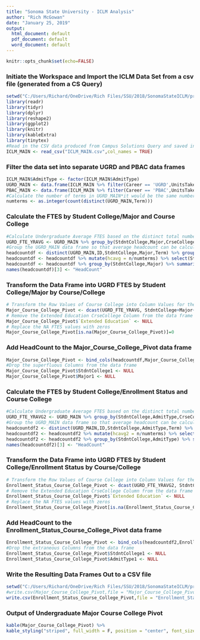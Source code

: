 ```yaml
---
title: "Sonoma State University - ICLM Analysis"
author: "Rich McGowan"
date: "January 25, 2019"
output:
  html_document: default
  pdf_document: default
  word_document: default
---
```

```r
knitr::opts_chunk$set(echo=FALSE)
```
###  Initiate the Workspace and Import the ICLM Data Set from a csv file (generated from a CS Query)
```r
setwd("C:/Users/Richard/OneDrive/Rich Files/SSU/2018/SonomaStateICLM/project")
library(readr)
library(tidyr)
library(dplyr)
library(reshape2)
library(ggplot2)
library(knitr)
library(kableExtra)
library(tinytex)
#Read in the CSV data produced from Campus Solutions Query and saved in local folder
ICLM_MAIN <- read_csv("ICLM_MAIN.csv",col_names = TRUE)
```
###  Filter the data set into separate UGRD and PBAC data frames
```r
ICLM_MAIN$AdmitType <- factor(ICLM_MAIN$AdmitType)
UGRD_MAIN <- data.frame(ICLM_MAIN %>% filter(Career == 'UGRD',UnitsTakenPrgrss > 0))
PBAC_MAIN <- data.frame(ICLM_MAIN %>% filter(Career == 'PBAC',UnitsTakenPrgrss > 0))
#Calculate the number of terms in UGRD_MAIN*it would be the same number for PBAC_MAIN*
numterms <- as.integer(count(distinct(UGRD_MAIN,Term)))
```
### Calculate the FTES by Student College/Major and Course College
```r
#Calculate Undergraduate Average FTES based on the distinct total number of terms in the data frame (e.g. summing the Units Taken Profgress dividing by 15 then dividing by 7 regular terms-Fall 2015 thru Fall 2018-gives a 3 year average)
UGRD_FTE_YRAVG <- UGRD_MAIN %>% group_by(StdntCollege,Major,CrseCollege) %>% summarize(FTES= round(sum(UnitsTakenPrgrss)/15)/numterms)
#Group the UGRD_MAIN data frame so that average headcount can be calculated
headcountdf <- distinct(UGRD_MAIN,ID,StdntCollege,Major,Term) %>% group_by(StdntCollege,Major) %>% count(ID)
headcountdf <- headcountdf %>% mutate(hcavg = n/numterms) %>% select(StdntCollege,Major,hcavg)
headcountdf <- headcountdf %>% group_by(StdntCollege,Major) %>% summarize(sum(hcavg))
names(headcountdf)[3] <- "HeadCount"
```
###  Transform the Data Frame into UGRD FTES by Student College/Major by Course/College
```r
# Transform the Row Values of Course College into Column Values for the Data Frame (using the dcast function)
Major_Course_College_Pivot <- dcast(UGRD_FTE_YRAVG, StdntCollege+Major~CrseCollege)
# Remove the Extended Education CrseCollege Column from the data frame
Major_Course_College_Pivot$`Extended Education` <- NULL
# Replace the NA FTES values with zeros
Major_Course_College_Pivot[is.na(Major_Course_College_Pivot)]=0

```
### Add HeadCount to the Major_Course_College_Pivot data frame
```r
Major_Course_College_Pivot <- bind_cols(headcountdf,Major_Course_College_Pivot) 
#Drop the superfluous Columns from the data frame
Major_Course_College_Pivot$StdntCollege1 <- NULL
Major_Course_College_Pivot$Major1 <- NULL

```
### Calculate the FTES by Student College/Enrollment Status and Course College
```r
#Calculate Undergraduate Average FTES based on the distinct total number of terms in the data frame (e.g. summing the Units Taken Profgress dividing by 15 then dividing by 7 regular terms-Fall 2015 thru Fall 2018-gives a 3 year average)
UGRD_FTE_YRAVG2 <- UGRD_MAIN %>% group_by(StdntCollege,AdmitType,CrseCollege) %>% summarize(FTES= round(sum(UnitsTakenPrgrss)/15)/numterms)
#Group the UGRD_MAIN data frame so that average headcount can be calculated
headcountdf2 <- distinct(UGRD_MAIN,ID,StdntCollege,AdmitType,Term) %>% group_by(StdntCollege,AdmitType) %>% count(ID)
headcountdf2 <- headcountdf2 %>% mutate(hcavg2 = n/numterms) %>% select(StdntCollege,AdmitType,hcavg2)
headcountdf2 <- headcountdf2 %>% group_by(StdntCollege,AdmitType) %>% summarize(sum(hcavg2))
names(headcountdf2)[3] <- "HeadCount"
```
###  Transform the Data Frame into UGRD FTES by Student College/Enrollment Status by Course/College
```r
# Transform the Row Values of Course College into Column Values for the Data Frame (using the dcast function)
Enrollment_Status_Course_College_Pivot <- dcast(UGRD_FTE_YRAVG2, StdntCollege+AdmitType~CrseCollege)
# Remove the Extended Education CrseCollege Column from the data frame
Enrollment_Status_Course_College_Pivot$`Extended Education` <- NULL
# Replace the NA FTES values with zeros
Enrollment_Status_Course_College_Pivot[is.na(Enrollment_Status_Course_College_Pivot)]=0

```
### Add HeadCount to the Enrollment_Status_Course_College_Pivot data frame
```r
Enrollment_Status_Course_College_Pivot <- bind_cols(headcountdf2,Enrollment_Status_Course_College_Pivot) 
#Drop the extraneous Columns from the data frame
Enrollment_Status_Course_College_Pivot$StdntCollege1 <- NULL
Enrollment_Status_Course_College_Pivot$AdmitType1 <- NULL

```
### Write the Resulting Data Frames Out to a CSV file
```r
setwd("C:/Users/Richard/OneDrive/Rich Files/SSU/2018/SonomaStateICLM/project")
#write.csv(Major_Course_College_Pivot,file = "Major_Course_College_Pivot.csv")
write.csv(Enrollment_Status_Course_College_Pivot,file = "Enrollment_Status_Course_College_Pivot.csv")

```
###  Output of Undergraduate Major Course College Pivot
```r
kable(Major_Course_College_Pivot) %>% 
kable_styling("striped", full_width = F, position = "center", font_size = 10)
```
